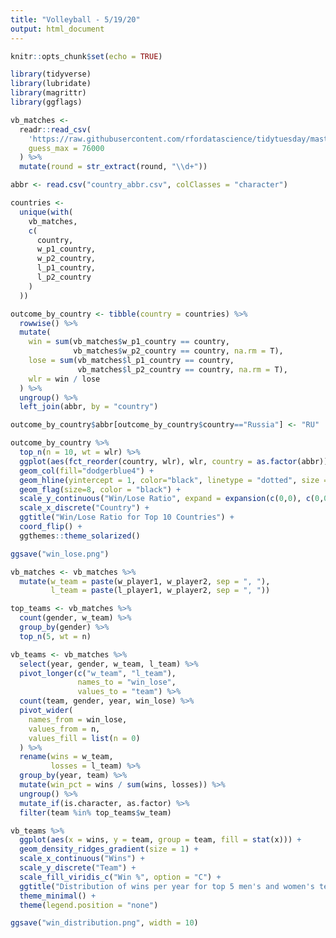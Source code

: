 ```yaml
---
title: "Volleyball - 5/19/20"
output: html_document
---
```


```r
knitr::opts_chunk$set(echo = TRUE)
```

```r
library(tidyverse)
library(lubridate)
library(magrittr)
library(ggflags)

vb_matches <-
  readr::read_csv(
    'https://raw.githubusercontent.com/rfordatascience/tidytuesday/master/data/2020/2020-05-19/vb_matches.csv',
    guess_max = 76000
  ) %>% 
  mutate(round = str_extract(round, "\\d+"))

abbr <- read.csv("country_abbr.csv", colClasses = "character")
```

```r
countries <-
  unique(with(
    vb_matches,
    c(
      country,
      w_p1_country,
      w_p2_country,
      l_p1_country,
      l_p2_country
    )
  ))

outcome_by_country <- tibble(country = countries) %>%
  rowwise() %>%
  mutate(
    win = sum(vb_matches$w_p1_country == country, 
              vb_matches$w_p2_country == country, na.rm = T),
    lose = sum(vb_matches$l_p1_country == country, 
               vb_matches$l_p2_country == country, na.rm = T),
    wlr = win / lose
  ) %>%
  ungroup() %>% 
  left_join(abbr, by = "country")

outcome_by_country$abbr[outcome_by_country$country=="Russia"] <- "RU"

outcome_by_country %>%
  top_n(n = 10, wt = wlr) %>%
  ggplot(aes(fct_reorder(country, wlr), wlr, country = as.factor(abbr))) +
  geom_col(fill="dodgerblue4") +
  geom_hline(yintercept = 1, color="black", linetype = "dotted", size = 1) +
  geom_flag(size=8, color = "black") +
  scale_y_continuous("Win/Lose Ratio", expand = expansion(c(0,0), c(0,0.1))) +
  scale_x_discrete("Country") +
  ggtitle("Win/Lose Ratio for Top 10 Countries") +
  coord_flip() +
  ggthemes::theme_solarized()

ggsave("win_lose.png")
```



```r
vb_matches <- vb_matches %>% 
  mutate(w_team = paste(w_player1, w_player2, sep = ", "),
         l_team = paste(l_player1, w_player2, sep = ", ")) 

top_teams <- vb_matches %>% 
  count(gender, w_team) %>% 
  group_by(gender) %>% 
  top_n(5, wt = n)

vb_teams <- vb_matches %>%
  select(year, gender, w_team, l_team) %>%
  pivot_longer(c("w_team", "l_team"),
               names_to = "win_lose",
               values_to = "team") %>%
  count(team, gender, year, win_lose) %>%
  pivot_wider(
    names_from = win_lose,
    values_from = n,
    values_fill = list(n = 0)
  ) %>%
  rename(wins = w_team,
         losses = l_team) %>%
  group_by(year, team) %>%
  mutate(win_pct = wins / sum(wins, losses)) %>% 
  ungroup() %>% 
  mutate_if(is.character, as.factor) %>% 
  filter(team %in% top_teams$w_team)

vb_teams %>%
  ggplot(aes(x = wins, y = team, group = team, fill = stat(x))) +
  geom_density_ridges_gradient(size = 1) +
  scale_x_continuous("Wins") +
  scale_y_discrete("Team") +
  scale_fill_viridis_c("Win %", option = "C") +
  ggtitle("Distribution of wins per year for top 5 men's and women's teams") +
  theme_minimal() +
  theme(legend.position = "none")

ggsave("win_distribution.png", width = 10)
```
